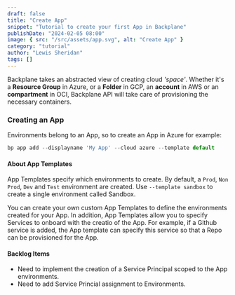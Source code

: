 ```yaml
---
draft: false
title: "Create App"
snippet: "Tutorial to create your first App in Backplane"
publishDate: "2024-02-05 08:00"
image: { src: "/src/assets/app.svg", alt: "Create App" }
category: "tutorial"
author: "Lewis Sheridan"
tags: []
---
```



Backplane takes an abstracted view of creating cloud _'space'_. Whether it's a **Resource Group** in Azure, or a **Folder** in GCP, an **account** in AWS or an **compartment** in OCI, Backplane API will take care of provisioning the necessary containers.

### Creating an App

Environments belong to an App, so to create an App in Azure for example:

```js
bp app add --displayname 'My App' --cloud azure --template default
```

#### About App Templates

App Templates specify which environments to create. By default, a `Prod`, `Non Prod`, `Dev` and `Test` environment are created. Use `--template sandbox` to create a single environment called Sandbox.

You can create your own custom App Templates to define the environments created for your App. In addition, App Templates allow you to specify Services to onboard with the creatio of the App. For example, if a Github service is added, the App template can specify this service so that a Repo can be provisioned for the App.

#### Backlog Items

- Need to implement the creation of a Service Principal scoped to the App environments.
- Need to add Service Princial assignment to Environments.
